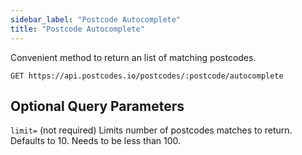 ```yaml
---
sidebar_label: "Postcode Autocomplete"
title: "Postcode Autocomplete"
---
```


Convenient method to return an list of matching postcodes.

```get
GET https://api.postcodes.io/postcodes/:postcode/autocomplete
```

## Optional Query Parameters

`limit=` (not required) Limits number of postcodes matches to return. Defaults to 10. Needs to be less than 100.
